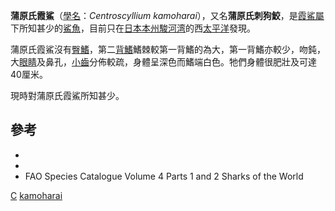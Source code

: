 {{Speciesbox 
| status = LC
| status_system = IUCN3.1
| genus = Centroscyllium
| species = kamoharai
| range_map = Centroscyllium kamoharai distmap.png
| range_map_width = 250px
| authority = [[Abe|Abe]], 1966
}}

'''蒲原氏霞鯊'''（[[學名|學名]]：''Centroscyllium kamoharai''），又名'''蒲原氏刺狗鮫'''，是[[霞鯊屬|霞鯊屬]]下所知甚少的[[鯊魚|鯊魚]]，目前只在[[日本|日本]][[本州|本州]][[駿河湾|駿河湾]]的西[[太平洋|太平洋]]發現。

蒲原氏霞鯊沒有[[臀鰭|臀鰭]]，第二[[背鰭|背鰭]]鰭棘較第一背鰭的為大，第一背鰭亦較少，吻鈍，大[[眼睛|眼睛]]及鼻孔，[[小齒|小齒]]分佈較疏，身體呈深色而鰭端白色。牠們身體很肥壯及可達40厘米。

現時對蒲原氏霞鯊所知甚少。

==參考==
{{reflist}}
* {{IUCN2006|assessors=Fowler|year=2003|id=41746|title=Centroscyllium kamoharai|downloaded=2006年5月12日}}
* {{ITIS|ID=160708|taxon=Centroscyllium kamoharai}}
* FAO Species Catalogue Volume 4 Parts 1 and 2 Sharks of the World

{{Taxonbar|from=Q2438513}}

[[Category:1966年描述的鱼类|C]]
[[Category:霞鯊屬|kamoharai]]